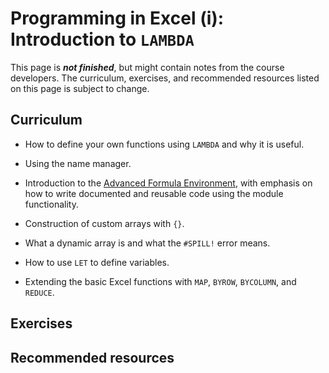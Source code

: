 # Programming in Excel (i): Introduction to `LAMBDA`

::: callout-important
This page is ***not finished***, but might contain notes from the course developers. The curriculum, exercises, and recommended resources listed on this page is subject to change.
:::

## Curriculum

-   How to define your own functions using `LAMBDA` and why it is useful.

-   Using the name manager.

-   Introduction to the [Advanced Formula Environment](https://www.microsoft.com/en-us/garage/profiles/advanced-formula-environment-a-microsoft-garage-project/), with emphasis on how to write documented and reusable code using the module functionality.

-   Construction of custom arrays with `{}`.

-   What a dynamic array is and what the `#SPILL!` error means.

-   How to use `LET` to define variables.

-   Extending the basic Excel functions with `MAP`, `BYROW`, `BYCOLUMN`, and `REDUCE`.

## Exercises

## Recommended resources
